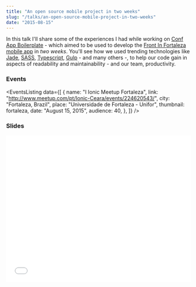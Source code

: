 ```yaml
---
title: "An open source mobile project in two weeks"
slug: "/talks/an-open-source-mobile-project-in-two-weeks"
date: "2015-08-15"
---
```




In this talk I'll share some of the experiences I had while working on [Conf App Boilerplate](https://github.com/devevents/conf-app-boilerplate) - which aimed to be used to develop the [Front In Fortaleza mobile app](https://play.google.com/store/apps/details?id=com.devevents.frontinfortaleza) in _two weeks_. You'll see how we used trending technologies like [Jade](http://jade-lang.com/), [SASS](http://sass-lang.com/), [Typescript](http://www.typescriptlang.org/), [Gulp](http://gulpjs.com/) - and many others -, to help our code gain in aspects of readability and maintainability - and our team, productivity.

### Events

<EventsListing
  data={[
    {
      name: "I Ionic Meetup Fortaleza",
      link: "http://www.meetup.com/pt/Ionic-Ceara/events/224620543/",
      city: "Fortaleza, Brazil",
      place: "Universidade de Fortaleza - Unifor",
      thumbnail: fortaleza,
      date: "August 15, 2015",
      audience: 40,
    },
  ]}
/>

### Slides

<div style="left: 0; width: 100%; height: 0; position: relative; padding-bottom: 79.5798%;">
  <iframe
    src="//speakerdeck.com/player/627646ce9ecd4764b763a431e0e3cb26"
    style="border: 0; top: 0; left: 0; width: 100%; height: 100%; position: absolute;"
    allowfullscreen
    scrolling="no"
  ></iframe>
</div>
